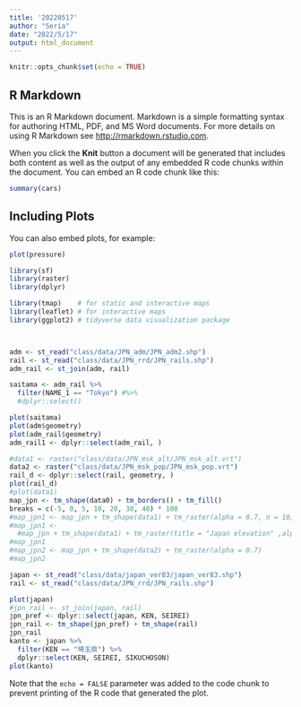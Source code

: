 ```yaml
---
title: '20220517'
author: "Seria"
date: "2022/5/17"
output: html_document
---
```


```r
knitr::opts_chunk$set(echo = TRUE)
```

## R Markdown

This is an R Markdown document. Markdown is a simple formatting syntax for authoring HTML, PDF, and MS Word documents. For more details on using R Markdown see <http://rmarkdown.rstudio.com>.

When you click the **Knit** button a document will be generated that includes both content as well as the output of any embedded R code chunks within the document. You can embed an R code chunk like this:

```r
summary(cars)
```

## Including Plots

You can also embed plots, for example:

```r
plot(pressure)
```


```r
library(sf)
library(raster)
library(dplyr)

library(tmap)    # for static and interactive maps
library(leaflet) # for interactive maps
library(ggplot2) # tidyverse data visualization package



adm <- st_read("class/data/JPN_adm/JPN_adm2.shp")
rail <- st_read("class/data/JPN_rrd/JPN_rails.shp")
adm_rail <- st_join(adm, rail)

saitama <- adm_rail %>%
  filter(NAME_1 == "Tokyo") #%>%
  #dplyr::select()

plot(saitama)
plot(adm$geometry)
plot(adm_rail$geometry)
adm_rail1 <- dplyr::select(adm_rail, )

```




```r
#data1 <- raster("class/data/JPN_msk_alt/JPN_msk_alt.vrt")
data2 <- raster("class/data/JPN_msk_pop/JPN_msk_pop.vrt")
rail_d <- dplyr::select(rail, geometry, )
plot(rail_d)
#plot(data1)
map_jpn <- tm_shape(data0) + tm_borders() + tm_fill()
breaks = c(-5, 0, 5, 10, 20, 30, 40) * 100
#map_jpn1 <- map_jpn + tm_shape(data1) + tm_raster(alpha = 0.7, n = 10, palette = "OrRd")
#map_jpn1 <- 
  #map_jpn + tm_shape(data1) + tm_raster(title = "Japan elevation" ,alpha = 0.7, breaks = breaks)
#map_jpn1
#map_jpn2 <- map_jpn + tm_shape(data2) + tm_raster(alpha = 0.7)
#map_jpn2

```

```r
japan <- st_read("class/data/japan_ver83/japan_ver83.shp")
rail <- st_read("class/data/JPN_rrd/JPN_rails.shp")

plot(japan)
#jpn_rail <- st_join(japan, rail)
jpn_pref <- dplyr::select(japan, KEN, SEIREI)
jpn_rail <- tm_shape(jpn_pref) + tm_shape(rail)
jpn_rail
kanto <- japan %>% 
  filter(KEN == "埼玉県") %>%
  dplyr::select(KEN, SEIREI, SIKUCHOSON)
plot(kanto)
```


Note that the `echo = FALSE` parameter was added to the code chunk to prevent printing of the R code that generated the plot.
